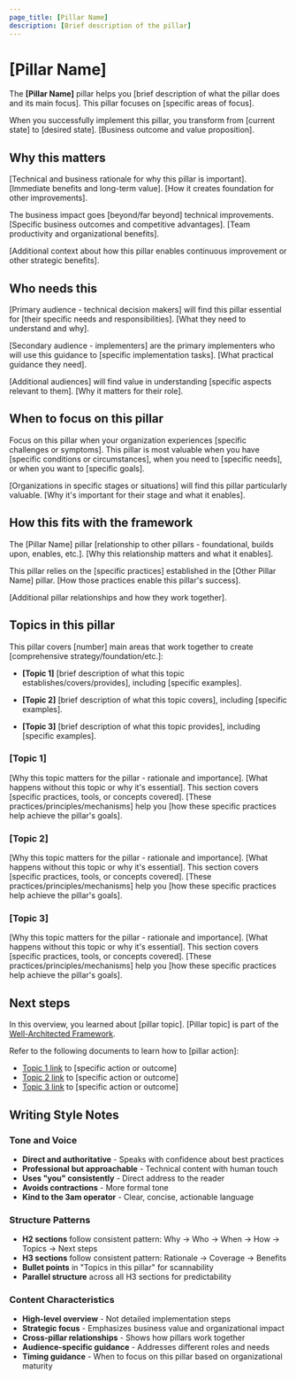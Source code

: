 ```yaml
---
page_title: [Pillar Name]
description: [Brief description of the pillar]
---
```


# [Pillar Name]

The **[Pillar Name]** pillar helps you [brief description of what the pillar does and its main focus]. This pillar focuses on [specific areas of focus].

When you successfully implement this pillar, you transform from [current state] to [desired state]. [Business outcome and value proposition].

## Why this matters

[Technical and business rationale for why this pillar is important]. [Immediate benefits and long-term value]. [How it creates foundation for other improvements].

The business impact goes [beyond/far beyond] technical improvements. [Specific business outcomes and competitive advantages]. [Team productivity and organizational benefits].

[Additional context about how this pillar enables continuous improvement or other strategic benefits].

## Who needs this

[Primary audience - technical decision makers] will find this pillar essential for [their specific needs and responsibilities]. [What they need to understand and why].

[Secondary audience - implementers] are the primary implementers who will use this guidance to [specific implementation tasks]. [What practical guidance they need].

[Additional audiences] will find value in understanding [specific aspects relevant to them]. [Why it matters for their role].

## When to focus on this pillar

Focus on this pillar when your organization experiences [specific challenges or symptoms]. This pillar is most valuable when you have [specific conditions or circumstances], when you need to [specific needs], or when you want to [specific goals].

[Organizations in specific stages or situations] will find this pillar particularly valuable. [Why it's important for their stage and what it enables].

## How this fits with the framework

The [Pillar Name] pillar [relationship to other pillars - foundational, builds upon, enables, etc.]. [Why this relationship matters and what it enables].

This pillar relies on the [specific practices] established in the [Other Pillar Name] pillar. [How those practices enable this pillar's success].

[Additional pillar relationships and how they work together].

## Topics in this pillar

This pillar covers [number] main areas that work together to create [comprehensive strategy/foundation/etc.]:

- **[Topic 1]** [brief description of what this topic establishes/covers/provides], including [specific examples].

- **[Topic 2]** [brief description of what this topic covers], including [specific examples].

- **[Topic 3]** [brief description of what this topic provides], including [specific examples].

### [Topic 1]

[Why this topic matters for the pillar - rationale and importance]. [What happens without this topic or why it's essential]. This section covers [specific practices, tools, or concepts covered]. [These practices/principles/mechanisms] help you [how these specific practices help achieve the pillar's goals].

### [Topic 2]

[Why this topic matters for the pillar - rationale and importance]. [What happens without this topic or why it's essential]. This section covers [specific practices, tools, or concepts covered]. [These practices/principles/mechanisms] help you [how these specific practices help achieve the pillar's goals].

### [Topic 3]

[Why this topic matters for the pillar - rationale and importance]. [What happens without this topic or why it's essential]. This section covers [specific practices, tools, or concepts covered]. [These practices/principles/mechanisms] help you [how these specific practices help achieve the pillar's goals].

## Next steps

In this overview, you learned about [pillar topic]. [Pillar topic] is part of the [Well-Architected Framework](/well-architected-framework).

Refer to the following documents to learn how to [pillar action]:

- [Topic 1 link](/well-architected-framework/[pillar-path]/[topic-1]) to [specific action or outcome]
- [Topic 2 link](/well-architected-framework/[pillar-path]/[topic-2]) to [specific action or outcome]
- [Topic 3 link](/well-architected-framework/[pillar-path]/[topic-3]) to [specific action or outcome]

## Writing Style Notes

### Tone and Voice
- **Direct and authoritative** - Speaks with confidence about best practices
- **Professional but approachable** - Technical content with human touch
- **Uses "you" consistently** - Direct address to the reader
- **Avoids contractions** - More formal tone
- **Kind to the 3am operator** - Clear, concise, actionable language

### Structure Patterns
- **H2 sections** follow consistent pattern: Why → Who → When → How → Topics → Next steps
- **H3 sections** follow consistent pattern: Rationale → Coverage → Benefits
- **Bullet points** in "Topics in this pillar" for scannability
- **Parallel structure** across all H3 sections for predictability

### Content Characteristics
- **High-level overview** - Not detailed implementation steps
- **Strategic focus** - Emphasizes business value and organizational impact
- **Cross-pillar relationships** - Shows how pillars work together
- **Audience-specific guidance** - Addresses different roles and needs
- **Timing guidance** - When to focus on this pillar based on organizational maturity 